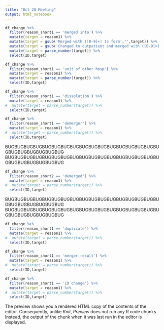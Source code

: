 ```yaml
---
title: "Oct 28 Meeting"
output: html_notebook
---
```


```r
df_change %>% 
  filter(reason_short1 == 'merged into') %>%
  mutate(target = reason1) %>%
  mutate(target = gsub('Merged with ([0-9]+) to form','',target)) %>%
  mutate(target = gsub('Changed to outpatient and merged with ([0-9]+) to form','',target)) %>%
  mutate(target = parse_number(target)) %>%
  select(ID,target)
```

```r
df_change %>% 
  filter(reason_short1 == 'unit of other hosp') %>%
  mutate(target = reason1) %>%
  mutate(target = parse_number(target)) %>%
  select(ID,target)
```

```r
df_change %>% 
  filter(reason_short1 == 'dissolution') %>%
  mutate(target = reason1) %>%
#  mutate(target = parse_number(target)) %>%
  select(ID,target)
```

```r
df_change %>% 
  filter(reason_short1 == 'demerger') %>%
  mutate(target = reason1) %>%
#  mutate(target = parse_number(target)) %>%
  select(ID,target)
```

BUGBUGBUGBUGBUGBUGBUGBUGBUGBUGBUGBUGBUGBUGBUGBUGBUGBUGBUGBUGBUGBUGBUG
BUGBUGBUGBUGBUGBUGBUGBUGBUGBUGBUGBUGBUGBUGBUGBUGBUGBUGBUGBUGBUGBUGBUG
```r
df_change %>% 
  filter(reason_short2 == 'demerged') %>%
  mutate(target = reason1) %>%
#  mutate(target = parse_number(target)) %>%
  select(ID,target)
```
BUGBUGBUGBUGBUGBUGBUGBUGBUGBUGBUGBUGBUGBUGBUGBUGBUGBUGBUGBUGBUGBUGBUG
BUGBUGBUGBUGBUGBUGBUGBUGBUGBUGBUGBUGBUGBUGBUGBUGBUGBUGBUGBUGBUGBUGBUG

```r
df_change %>% 
  filter(reason_short1 == 'duplicate') %>%
  mutate(target = reason1) %>%
#  mutate(target = parse_number(target)) %>%
  select(ID,target)
```

```r
df_change %>% 
  filter(reason_short1 == 'merger result') %>%
  mutate(target = reason1) %>%
#  mutate(target = parse_number(target)) %>%
  select(ID,target)
```

```r
df_change %>% 
  filter(reason_short1 == 'ID change') %>%
  mutate(target = reason1) %>%
#  mutate(target = parse_number(target)) %>%
  select(ID,target)
```

The preview shows you a rendered HTML copy of the contents of the editor. Consequently, unlike *Knit*, *Preview* does not run any R code chunks. Instead, the output of the chunk when it was last run in the editor is displayed.
